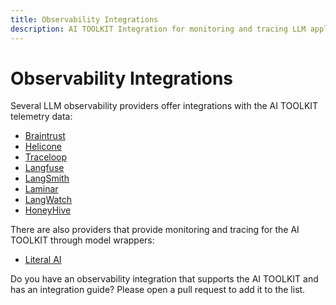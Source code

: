 ```yaml
---
title: Observability Integrations
description: AI TOOLKIT Integration for monitoring and tracing LLM applications
---
```


# Observability Integrations

Several LLM observability providers offer integrations with the AI TOOLKIT telemetry data:

- [Braintrust](/providers/observability/braintrust)
- [Helicone](/providers/observability/helicone)
- [Traceloop](/providers/observability/traceloop)
- [Langfuse](/providers/observability/langfuse)
- [LangSmith](/providers/observability/langsmith)
- [Laminar](/providers/observability/laminar)
- [LangWatch](/providers/observability/langwatch)
- [HoneyHive](https://docs.honeyhive.ai/integrations/vercel)

There are also providers that provide monitoring and tracing for the AI TOOLKIT through model wrappers:

- [Literal AI](https://docs.literalai.com/integrations/khulnasoft-ai-toolkit)

<Note>
  Do you have an observability integration that supports the AI TOOLKIT and has
  an integration guide? Please open a pull request to add it to the list.
</Note>
